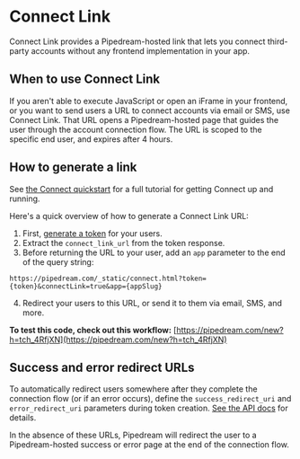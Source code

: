 # Connect Link

Connect Link provides a Pipedream-hosted link that lets you connect third-party accounts without any frontend implementation in your app.

## When to use Connect Link

If you aren't able to execute JavaScript or open an iFrame in your frontend, or you want to send users a URL to connect accounts via email or SMS, use Connect Link. That URL opens a Pipedream-hosted page that guides the user through the account connection flow. The URL is scoped to the specific end user, and expires after 4 hours.

## How to generate a link

See [the Connect quickstart](/connect/managed-auth/quickstart) for a full tutorial for getting Connect up and running. 

Here's a quick overview of how to generate a Connect Link URL:

1. First, [generate a token](/connect/managed-auth/quickstart/#generate-a-short-lived-token) for your users.
2. Extract the `connect_link_url` from the token response.
3. Before returning the URL to your user, add an `app` parameter to the end of the query string:

```
https://pipedream.com/_static/connect.html?token={token}&connectLink=true&app={appSlug}
```

4. Redirect your users to this URL, or send it to them via email, SMS, and more.

**To test this code, check out this workflow:**
[https://pipedream.com/new?h=tch_4RfjXN](https://pipedream.com/new?h=tch_4RfjXN)

## Success and error redirect URLs

To automatically redirect users somewhere after they complete the connection flow (or if an error occurs), define the `success_redirect_uri` and `error_redirect_uri` parameters during token creation. [See the API docs](/connect/api#create-a-new-token) for details.

In the absence of these URLs, Pipedream will redirect the user to a Pipedream-hosted success or error page at the end of the connection flow.